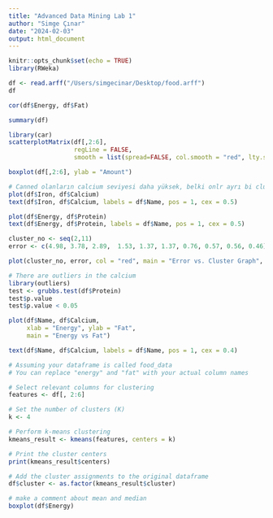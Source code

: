 ```yaml
---
title: "Advanced Data Mining Lab 1"
author: "Simge Çınar"
date: "2024-02-03"
output: html_document
---
```


```r
knitr::opts_chunk$set(echo = TRUE)
library(RWeka)
```

```r
df <- read.arff("/Users/simgecinar/Desktop/food.arff")
df
```

```r
cor(df$Energy, df$Fat)
```

```r
summary(df)
```
```r
library(car)
scatterplotMatrix(df[,2:6], 
                  regLine = FALSE, 
                  smooth = list(spread=FALSE, col.smooth = "red", lty.smooth = "solid"))
```


```r
boxplot(df[,2:6], ylab = "Amount")
```

```r
# Canned olanların calcium seviyesi daha yüksek, belki onlr ayrı bi cluster oluşturabilir
plot(df$Iron, df$Calcium)
text(df$Iron, df$Calcium, labels = df$Name, pos = 1, cex = 0.5)
```

```r
plot(df$Energy, df$Protein)
text(df$Energy, df$Protein, labels = df$Name, pos = 1, cex = 0.5)
```

```r
cluster_no <- seq(2,11)
error <- c(4.98, 3.78, 2.89,  1.53, 1.37, 1.37, 0.76, 0.57, 0.56, 0.46)

plot(cluster_no, error, col = "red", main = "Error vs. Cluster Graph", ylab = "Sum of Squared Errors", xlab = "Cluster")
```


```r
# There are outliers in the calcium
library(outliers)
test <- grubbs.test(df$Protein)
test$p.value
test$p.value < 0.05
```

```r
plot(df$Name, df$Calcium, 
     xlab = "Energy", ylab = "Fat", 
     main = "Energy vs Fat")

text(df$Name, df$Calcium, labels = df$Name, pos = 1, cex = 0.4)
```
```r
# Assuming your dataframe is called food_data
# You can replace "energy" and "fat" with your actual column names

# Select relevant columns for clustering
features <- df[, 2:6]

# Set the number of clusters (K)
k <- 4

# Perform k-means clustering
kmeans_result <- kmeans(features, centers = k)

# Print the cluster centers
print(kmeans_result$centers)

# Add the cluster assignments to the original dataframe
df$cluster <- as.factor(kmeans_result$cluster)
```

```r
# make a comment about mean and median
boxplot(df$Energy)
```

